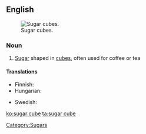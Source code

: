==English==
[[Image:Sugarcubes.jpg|thumb|Sugar cubes.]]

===Noun===
{{en-noun}}

# [[sugar|Sugar]] shaped in [[cube]]s, often used for coffee or tea

====Translations====
{{trans-top|sugar shaped in cubes}}
* Finnish: {{t-|fi|sokeripala}}
* Hungarian: {{t|hu|kockacukor}}
{{trans-mid}}
* Swedish: {{t|sv|sockerbit|c}}
{{trans-bottom}}

[[Category:Sugars]]

[[ko:sugar cube]]
[[ta:sugar cube]]